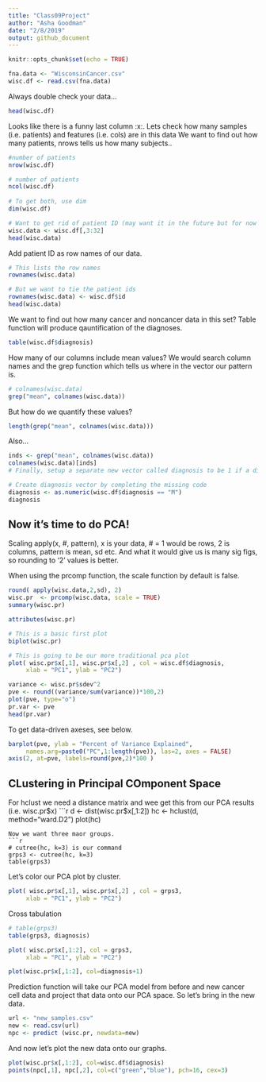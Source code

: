 ```yaml
---
title: "Class09Project"
author: "Asha Goodman"
date: "2/8/2019"
output: github_document
---
```


```r
knitr::opts_chunk$set(echo = TRUE)
```
 
```r
fna.data <- "WisconsinCancer.csv"
wisc.df <- read.csv(fna.data)
```

Always double check your data...
```r
head(wisc.df)
```
Looks like there is a funny last column :x:. Lets check how many samples (i.e. patients) and features (i.e. cols) are in this data
We want to find out how many patients, nrows tells us how many subjects..

```r
#number of patients
nrow(wisc.df)

# number of patients
ncol(wisc.df)
 
# To get both, use dim
dim(wisc.df)

# Want to get rid of patient ID (may want it in the future but for now we don't), and funny column, so take col 3 - 32
wisc.data <- wisc.df[,3:32]
head(wisc.data)
```
Add patient ID as row names of our data.
```r
# This lists the row names
rownames(wisc.data)

# But we want to tie the patient ids
rownames(wisc.data) <- wisc.df$id
head(wisc.data)
```
We want to find out how many cancer and noncancer data in this set? Table function will produce qauntification of the diagnoses.
```r
table(wisc.df$diagnosis)


```
How many of our columns include mean values? We would search column names and the grep function which tells us where in the vector our pattern is.
```r
# colnames(wisc.data)
grep("mean", colnames(wisc.data))
```
But how do we quantify these values?
```r
length(grep("mean", colnames(wisc.data)))
```
Also...
```r
inds <- grep("mean", colnames(wisc.data))
colnames(wisc.data)[inds]
# Finally, setup a separate new vector called diagnosis to be 1 if a diagnosis is malignant ("M") and 0 otherwise. Note that R coerces TRUE to 1 and FALSE to 0.

# Create diagnosis vector by completing the missing code
diagnosis <- as.numeric(wisc.df$diagnosis == "M")
diagnosis
```
## Now it's time to do PCA!

Scaling apply(x, #, pattern), x is your data, # = 1 would be rows, 2 is columns, pattern is mean, sd etc. And what it would give us is many sig figs, so rounding to '2' values is better.

When using the prcomp function, the scale function by default is false.
```r
round( apply(wisc.data,2,sd), 2)
wisc.pr  <- prcomp(wisc.data, scale = TRUE)
summary(wisc.pr)
```
```r
attributes(wisc.pr)
```
```r
# This is a basic first plot
biplot(wisc.pr)

# This is going to be our more traditional pca plot
plot( wisc.pr$x[,1], wisc.pr$x[,2] , col = wisc.df$diagnosis, 
     xlab = "PC1", ylab = "PC2")

```

```r
variance <- wisc.pr$sdev^2
pve <- round((variance/sum(variance))*100,2)
plot(pve, type="o")
pr.var <- pve
head(pr.var)
```
To get data-driven axeses, see below.
```r
barplot(pve, ylab = "Percent of Variance Explained",
     names.arg=paste0("PC",1:length(pve)), las=2, axes = FALSE)
axis(2, at=pve, labels=round(pve,2)*100 )
```
## CLustering in Principal COmponent Space

For hclust we need a distance matrix and wee get this from our PCA results (i.e. wisc.pr$x)
```r
d <- dist(wisc.pr$x[,1:2])
hc <- hclust(d, method="ward.D2")
plot(hc)
```
Now we want three maor groups.
```r
# cutree(hc, k=3) is our command
grps3 <- cutree(hc, k=3)
table(grps3)

```
Let's color our PCA plot by cluster.

```r
plot( wisc.pr$x[,1], wisc.pr$x[,2] , col = grps3, 
     xlab = "PC1", ylab = "PC2")
```
Cross tabulation
```r
# table(grps3)
table(grps3, diagnosis)
```

```r
plot( wisc.pr$x[,1:2], col = grps3, 
     xlab = "PC1", ylab = "PC2")
```
```r
plot(wisc.pr$x[,1:2], col=diagnosis+1)
```
Prediction function will take our PCA model from before and new cancer cell data and project that data onto our PCA space. So let's bring in the new data.
```r
url <- "new_samples.csv"
new <- read.csv(url)
npc <- predict (wisc.pr, newdata=new)
```
And now let's plot the new data onto our graphs.
```r
plot(wisc.pr$x[,1:2], col=wisc.df$diagnosis)
points(npc[,1], npc[,2], col=c("green","blue"), pch=16, cex=3)
```


